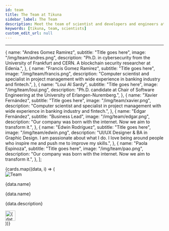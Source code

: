 ```yaml
---
id: team
title: The Team at Tikuna
sidebar_label: The Team
description: Meet the team of scientist and developers and engineers at Tikuna
keywords: [tikuna, team, scientists]
custom_edit_url: null
---
```


---

  {
    name: "Andres Gomez Ramirez",
    subtitle: "Title goes here",
    image: "/img/team/andres.png",
    description:
      "Ph.D. in cybersecurity from the University of Frankfurt and CERN. A blockchain security researcher at Edenia.",
  },
  {
    name: "Francis Gomez Ramirez",
    subtitle: "Title goes here",
    image: "/img/team/francis.png",
    description:
      "Computer scientist and specialist in project management with wide experience in banking industry and fintech.",
  },
  {
    name: "Loui Al Sardy",
    subtitle: "Title goes here",
    image: "/img/team/loui.png",
    description:
      "Ph.D. candidate at Chair of Software Engineering at the University of Erlangen-Nuremberg.",
  },
  {
    name: "Xavier Fernández",
    subtitle: "Title goes here",
    image: "/img/team/xavier.png",
    description:
      "Computer scientist and specialist in project management with wide experience in banking industry and fintech.",
  },
  {
    name: "Edgar Fernández",
    subtitle: "Business Lead",
    image: "/img/team/edgar.png",
    description:
      "Our company was born with the internet. Now we aim to transform it.",
  },
  {
    name: "Edwin Rodríguez",
    subtitle: "Title goes here",
    image: "/img/team/edwin.png",
    description:
      "UI/UX Designer & BA in Graphic Design. I am passionate about what I do. I love being around people who inspire me and push me to improve my skills.",
  },
  {
    name: "Paola Espinoza",
    subtitle: "Title goes here",
    image: "/img/team/pao.png",
    description:
      "Our company was born with the internet. Now we aim to transform it.",
  },
];

<div className="cardsContainer">
  {cards.map((data, i) => (
    <div className="cardWrapper">
      <div className="cardHeader">
        <img src={data.image} alt="Team" className="cardImage" />
      </div>
      <div className="cardBody">
        <p className="title">{data.name}</p>
        <p className="subtitle">{data.name}</p>
        <p className="description">{data.description}</p>
        <a href={data.href}>
          <img
            src="/img/icon-link.png"
            width="32px"
            height="32px"
            alt={data.name + " logo"}
          />
        </a>
      </div>
    </div>
  ))}
</div>
